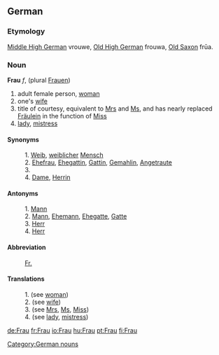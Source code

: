 ==German==
===Etymology===
[[Middle High German]] vrouwe, [[Old High German]] frouwa, [[Old Saxon]] fr&#363;a.

===Noun===
'''Frau''' ''f'', (plural [[Frau]]en)
# adult female person, [[woman]]
# one's [[wife]]
# title of courtesy, equivalent to [[Mrs]] and [[Ms]], and has nearly replaced [[Fräulein]] in the function of [[Miss]]
# [[lady]], [[mistress]]

====Synonyms====
: 1. [[Weib]], [[weiblich]]er [[Mensch]]
: 2. [[Ehefrau]], [[Ehegattin]], [[Gattin]], [[Gemahlin]], [[Angetraute]]
: 3.
: 4. [[Dame]], [[Herrin]]

====Antonyms====
: 1. [[Mann]]
: 2. [[Mann]], [[Ehemann]], [[Ehegatte]], [[Gatte]]
: 3. [[Herr]]
: 4. [[Herr]]

====Abbreviation====
: [[Fr.]]

====Translations====
: 1. (see [[woman]])
: 2. (see [[wife]])
: 3. (see [[Mrs]], [[Ms]], [[Miss]])
: 4. (see [[lady]], [[mistress]])

[[Category:German nouns]]

[[de:Frau]]
[[fr:Frau]]
[[io:Frau]]
[[hu:Frau]]
[[pt:Frau]]
[[fi:Frau]]